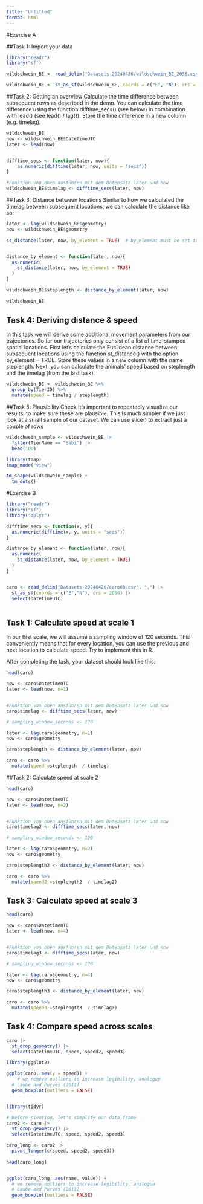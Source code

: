 ```yaml
---
title: "Untitled"
format: html
---
```


#Exercise A

##Task 1: Import your data
```r
library("readr")
library("sf")

wildschwein_BE <- read_delim("Datasets-20240426/wildschwein_BE_2056.csv", ",")

wildschwein_BE <- st_as_sf(wildschwein_BE, coords = c("E", "N"), crs = 2056)

```

##Task 2: Getting an overview
Calculate the time difference between subsequent rows as described in the demo. You can calculate the time difference using the function difftime_secs() (see below) in combination with lead() (see lead() / lag()). Store the time difference in a new column (e.g. timelag).
```r
wildschwein_BE
now <- wildschwein_BE$DatetimeUTC
later <- lead(now)


difftime_secs <- function(later, now){
    as.numeric(difftime(later, now, units = "secs"))
}

#Funktion von oben ausführen mit dem Datensatz later und now
wildschwein_BE$timelag <- difftime_secs(later, now)


```

##Task 3: Distance between locations
Similar to how we calculated the timelag between subsequent locations, we can calculate the distance like so:
```r
later <- lag(wildschwein_BE$geometry)
now <- wildschwein_BE$geometry

st_distance(later, now, by_element = TRUE)  # by_element must be set to TRUE


distance_by_element <- function(later, now){
  as.numeric(
    st_distance(later, now, by_element = TRUE)
  )
}

wildschwein_BE$steplength <- distance_by_element(later, now)
  
wildschwein_BE

```


## Task 4: Deriving distance & speed
In this task we will derive some additional movement parameters from our trajectories. So far our trajectories only consist of a list of time-stamped spatial locations. First let’s calculate the Euclidean distance between subsequent locations using the function st_distance() with the option by_element = TRUE. Store these values in a new column with the name steplength. Next, you can calculate the animals’ speed based on steplength and the timelag (from the last task).
```r

wildschwein_BE <- wildschwein_BE %>%
  group_by(TierID) %>%
  mutate(speed = timelag / steplength)

```

##Task 5: Plausibility Check
It’s important to repeatedly visualize our results, to make sure these are plausible. This is much simpler if we just look at a small sample of our dataset. We can use slice() to extract just a couple of rows
```r
wildschwein_sample <- wildschwein_BE |>
  filter(TierName == "Sabi") |> 
  head(100)

library(tmap)
tmap_mode("view")

tm_shape(wildschwein_sample) + 
  tm_dots()

```


#Exercise B

```r
library("readr")
library("sf")
library("dplyr")

difftime_secs <- function(x, y){
  as.numeric(difftime(x, y, units = "secs"))
}

distance_by_element <- function(later, now){
  as.numeric(
    st_distance(later, now, by_element = TRUE)
  )
}


caro <- read_delim("Datasets-20240426/caro60.csv", ",") |>
  st_as_sf(coords = c("E","N"), crs = 2056) |> 
  select(DatetimeUTC)



```

## Task 1: Calculate speed at scale 1
In our first scale, we will assume a sampling window 
 of 120 seconds. This conveniently means that for every location, you can use the previous and next location to calculate speed. Try to implement this in R.

After completing the task, your dataset should look like this:
```r
head(caro)

now <- caro$DatetimeUTC
later <- lead(now, n=1)


#Funktion von oben ausführen mit dem Datensatz later und now
caro$timelag <- difftime_secs(later, now)

# sampling_window_seconds <- 120

later <- lag(caro$geometry, n=1)
now <- caro$geometry

caro$steplength <- distance_by_element(later, now)

caro <- caro %>%
  mutate(speed =steplength  / timelag)

```

##Task 2: Calculate speed at scale 2
```r
head(caro)

now <- caro$DatetimeUTC
later <- lead(now, n=2)


#Funktion von oben ausführen mit dem Datensatz later und now
caro$timelag2 <- difftime_secs(later, now)

# sampling_window_seconds <- 120

later <- lag(caro$geometry, n=2)
now <- caro$geometry

caro$steplength2 <- distance_by_element(later, now)

caro <- caro %>%
  mutate(speed2 =steplength2  / timelag2)


```

## Task 3: Calculate speed at scale 3
```r
head(caro)

now <- caro$DatetimeUTC
later <- lead(now, n=4)


#Funktion von oben ausführen mit dem Datensatz later und now
caro$timelag3 <- difftime_secs(later, now)

# sampling_window_seconds <- 120

later <- lag(caro$geometry, n=4)
now <- caro$geometry

caro$steplength3 <- distance_by_element(later, now)

caro <- caro %>%
  mutate(speed3 =steplength3  / timelag3)

```

## Task 4: Compare speed across scales
```r
caro |> 
  st_drop_geometry() |> 
  select(DatetimeUTC, speed, speed2, speed3)

library(ggplot2)

ggplot(caro, aes(y = speed)) + 
    # we remove outliers to increase legibility, analogue
  # Laube and Purves (2011)
  geom_boxplot(outliers = FALSE)


library(tidyr)

# before pivoting, let's simplify our data.frame
caro2 <- caro |> 
  st_drop_geometry() |> 
  select(DatetimeUTC, speed, speed2, speed3)

caro_long <- caro2 |> 
  pivot_longer(c(speed, speed2, speed3))
  
head(caro_long)


ggplot(caro_long, aes(name, value)) +
  # we remove outliers to increase legibility, analogue
  # Laube and Purves (2011)
  geom_boxplot(outliers = FALSE)


```



